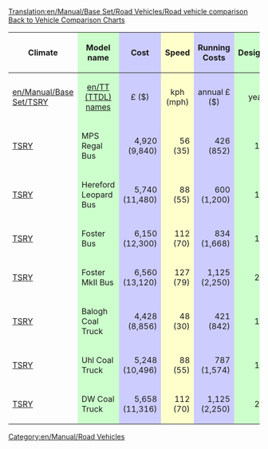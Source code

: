 [[Translation:en/Manual/Base Set/Road Vehicles/Road vehicle comparison]]
[[en/Manual/Base Set/Vehicle comparison charts|Back to Vehicle Comparison Charts]]


{|style="width:100%;"
!Climate
!style="background: #ccffcc" |Model name
!style="background: #ccccff" |Cost
!style="background: #ffffcc" |Speed
!style="background: #ccccff" |Running Costs
!style="background: #ccffcc" |Designed
!style="background: #ccffcc" |Lifespan
!style="background: #ff9999" colspan="2" |Capacity
|-
|[[en/Manual/Base Set/TSRY]]
|style="background: #ccffcc; text-align: center"|[[en/TT (TTDL) names]]
|style="background: #ccccff; text-align: center"|£ ($)
|style="background: #ffffcc; text-align: center"|kph (mph)
|style="background: #ccccff; text-align: center"|annual £ ($)
|style="background: #ccffcc; text-align: center"|year
|style="background: #ccffcc; text-align: center"|years
|style="background: #ff9999; text-align: center"|type
|style="background: #ff9999; text-align: center"|amount
|-
|[[en/Manual/Base Set/TSRY|TSRY]]
|style="background: #ccffcc"                   |MPS Regal Bus
|style="background: #ccccff; text-align: right"|4,920 (9,840)
|style="background: #ffffcc; text-align: right"|56 (35)
|style="background: #ccccff; text-align: right"|426 (852)
|style="background: #ccffcc; text-align: right"|1930
|style="background: #ccffcc; text-align: right"|12
|style="background: #ff9999"                   |Passengers
|style="background: #ff9999; text-align: right"|31
|-
|[[en/Manual/Base Set/TSRY|TSRY]]
|style="background: #ccffcc"                   |Hereford Leopard Bus
|style="background: #ccccff; text-align: right"|5,740 (11,480)
|style="background: #ffffcc; text-align: right"|88 (55)
|style="background: #ccccff; text-align: right"|600 (1,200)
|style="background: #ccffcc; text-align: right"|1964
|style="background: #ccffcc; text-align: right"|15
|style="background: #ff9999"                   |Passengers
|style="background: #ff9999; text-align: right"|35
|-
|[[en/Manual/Base Set/TSRY|TSRY]]
|style="background: #ccffcc"                   |Foster Bus
|style="background: #ccccff; text-align: right"|6,150 (12,300)
|style="background: #ffffcc; text-align: right"|112 (70)
|style="background: #ccccff; text-align: right"|834 (1,668)
|style="background: #ccffcc; text-align: right"|1987
|style="background: #ccffcc; text-align: right"|15
|style="background: #ff9999"                   |Passengers
|style="background: #ff9999; text-align: right"|37
|-
|[[en/Manual/Base Set/TSRY|TSRY]]
|style="background: #ccffcc"                   |Foster MkII Bus
|style="background: #ccccff; text-align: right"|6,560 (13,120)
|style="background: #ffffcc; text-align: right"|127 (79)
|style="background: #ccccff; text-align: right"|1,125 (2,250)
|style="background: #ccffcc; text-align: right"|2008
|style="background: #ccffcc; text-align: right"|15
|style="background: #ff9999"                   |Passengers
|style="background: #ff9999; text-align: right"|40
|-
|[[en/Manual/Base Set/TSRY|TSRY]]
|style="background: #ccffcc"                   |Balogh Coal Truck
|style="background: #ccccff; text-align: right"|4,428 (8,856)
|style="background: #ffffcc; text-align: right"|48 (30)
|style="background: #ccccff; text-align: right"|421 (842)
|style="background: #ccffcc; text-align: right"|1935
|style="background: #ccffcc; text-align: right"|15
|style="background: #ff9999"                   |Coal
|style="background: #ff9999; text-align: right"|20
|-
|[[en/Manual/Base Set/TSRY|TSRY]]
|style="background: #ccffcc"                   |Uhl Coal Truck
|style="background: #ccccff; text-align: right"|5,248 (10,496)
|style="background: #ffffcc; text-align: right"|88 (55)
|style="background: #ccccff; text-align: right"|787 (1,574)
|style="background: #ccffcc; text-align: right"|1975
|style="background: #ccffcc; text-align: right"|15
|style="background: #ff9999"                   |Coal
|style="background: #ff9999; text-align: right"|25
|-
|[[en/Manual/Base Set/TSRY|TSRY]]
|style="background: #ccffcc"                   |DW Coal Truck
|style="background: #ccccff; text-align: right"|5,658 (11,316)
|style="background: #ffffcc; text-align: right"|112 (70)
|style="background: #ccccff; text-align: right"|1,125 (2,250)
|style="background: #ccffcc; text-align: right"|2014
|style="background: #ccffcc; text-align: right"|15
|style="background: #ff9999"                   |Coal
|style="background: #ff9999; text-align: right"|28
|}

[[Category:en/Manual/Road Vehicles]]